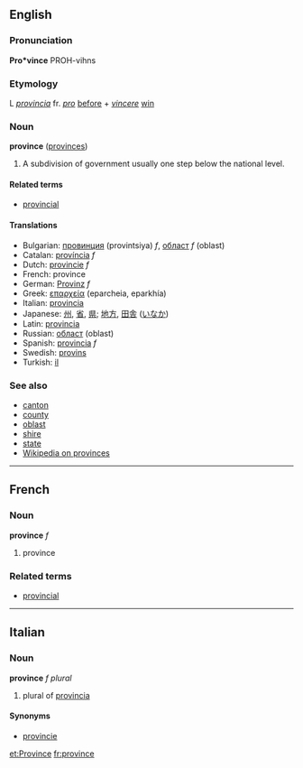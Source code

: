==English==
===Pronunciation===
'''Pro*vince'''
PROH-vihns

===Etymology===
L ''[[provincia]]'' fr. ''[[pro]]'' [[before]] + ''[[vincere]]'' [[win]]

===Noun===
'''province''' ([[provinces]])

# A subdivision of government usually one step below the national level.

====Related terms====
*[[provincial]]

====Translations====
*Bulgarian: [[провинция]] (provintsiya) ''f'', [[област]] ''f'' (oblast)
*Catalan: [[província]] ''f''
*Dutch: [[provincie]] ''f''
*French: province
*German: [[Provinz]] ''f''
*Greek: [[επαρχεία]] (eparcheia, eparkhía)
*Italian: [[provincia]]
*Japanese: [[州]], [[省]], [[県]]; [[地方]], [[田舎]] ([[いなか]])
*Latin: [[provincia]]
*Russian: [[област]] (oblast)
*Spanish: [[provincia]] ''f''
*Swedish: [[provins]]
*Turkish: [[il]]

===See also===
*[[canton]]
*[[county]]
*[[oblast]]
*[[shire]]
*[[state]]
*[[w:Province|Wikipedia on provinces]]

----

==French==
===Noun===
'''province''' ''f''

# province

===Related terms===
*[[provincial]]

----

==Italian==
===Noun===
'''province''' ''f plural''

# plural of [[provincia]]

====Synonyms====
*[[provincie]]
[[et:Province]]
[[fr:province]]